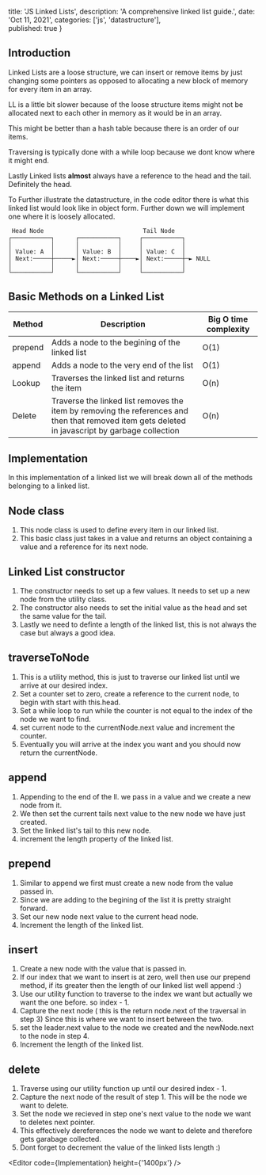   title: 'JS Linked Lists',
  description: 'A comprehensive linked list guide.',
  date: 'Oct 11, 2021',
  categories: ['js', 'datastructure'],  
  published: true
}


<Section>

  <LeftSection size={4}>

  ## Introduction 
  Linked Lists are a loose structure, we can insert or remove items by just changing some pointers as opposed to allocating a new block of memory for every item in an array. 

  LL is a little bit slower because of the loose structure items might not be allocated next to each other in memory as it would be in an array.

  This might be better than a hash table because there is an order of our items.
  
  Traversing is typically done with a while loop because we dont know where it might end.

  Lastly Linked lists **almost** always have a reference to the head and the tail. Definitely the head.

  To Further illustrate the datastructure, in the code editor there is what this linked list would look like in object form. Further down we will implement one where it is loosely allocated.
  
  </LeftSection>

  <RightSection size={8}>

     Head Node                            Tail Node
    ┌───────────┐      ┌───────────┐     ┌───────────┐
    │           │      │           │     │           │
    │ Value: A  │      │ Value: B  │     │ Value: C  │
    │ Next:─────┼─────►│ Next:─────┼────►│ Next:─────┼─► NULL
    │           │      │           │     │           │
    └───────────┘      └───────────┘     └───────────┘
  
  <Editor code={LinkedList} />

  </RightSection>

</Section>


<Section>
  
  <CenterSection>

  ## Basic Methods on a Linked List


  | Method  | Description                                                  | Big O time complexity |
  | ------- | ------------------------------------------------------------ | --------------------- |
  | prepend | Adds a node to the begining of the linked list               | O(1)                  |
  | append  | Adds a node to the very end of the list                      | O(1)                  |
  | Lookup  | Traverses the linked list and returns the item               | O(n)                  |
  | Delete  | Traverse the linked list removes the item by removing the references and then that removed item gets deleted in javascript by garbage collection | O(n)                  |
    

  </CenterSection>

</Section>

<Section>

  <LeftSection size={4}>

  # Implementation

  In this implementation of a linked list we will break down all of the methods belonging to a linked list.

  ## Node class
  1. This node class is used to define every item in our linked list.
  2. This basic class just takes in a value and returns an object containing a value and a reference for its next node.


  ## Linked List constructor
  1. The constructor needs to set up a few values. It needs to set up a new node from the utility class. 
  2. The constructor also needs to set the initial value as the head and set the same value for the tail.
  3. Lastly we need to definte a length of the linked list, this is not always the case but always a good idea.


  ## traverseToNode
  1. This is a utility method, this is just to traverse our linked list until we arrive at our desired index.
  2. Set a counter set to zero, create a reference to the current node, to begin with start with this.head.
  3. Set a while loop to run while the counter is not equal to the index of the node we want to find.
  4. set current node to the currentNode.next value and increment the counter.
  5. Eventually you will arrive at the index you want and you should now return the currentNode.


  ## append
  1. Appending to the end of the ll. we pass in a value and we create a new node from it.
  2. We then set the current tails next value to the new node we have just created.
  3. Set the linked list's tail to this new node.
  4. increment the length property of the linked list.


  ## prepend
  1. Similar to append we first must create a new node from the value passed in.
  2. Since we are adding to the begining of the list it is pretty straight forward.
  3. Set our new node next value to the current head node.
  4. Increment the length of the linked list.


  ## insert
  1. Create a new node with the value that is passed in.
  2. If our index that we want to insert is at zero, well then use our prepend method, if its greater then the length of our linked list well append :)
  3. Use our utility function to traverse to the index we want but actually we want the one before. so index - 1.
  4. Capture the next node ( this is the return node.next of the traversal in step 3) Since this is where we want to insert between the two.
  5. set the leader.next value to the node we created and the newNode.next to the node in step 4. 
  6. Increment the length of the linked list.


  ## delete
  1. Traverse using our utility function up until our desired index - 1.
  2. Capture the next node of the result of step 1. This will be the node we want to delete.
  3. Set the node we recieved in step one's next value to the node we want to deletes next pointer.
  4. This effectively dereferences the node we want to delete and therefore gets garabage collected. 
  5. Dont forget to decrement the value of the linked lists length :)

  

  </LeftSection>

  <RightSection size={8}>
  
  <Editor code={Implementation} height={'1400px'} />

  </RightSection>

</Section>